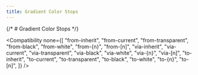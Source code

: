 ```yaml
---
title: Gradient Color Stops
---
```



{/* # Gradient Color Stops */}

<Compatibility
  none={[
    "from-inherit",
    "from-current",
    "from-transparent",
    "from-black",
    "from-white",
    "from-{n}",
    "from-[n]",
    "via-inherit",
    "via-current",
    "via-transparent",
    "via-black",
    "via-white",
    "via-{n}",
    "via-[n]",
    "to-inherit",
    "to-current",
    "to-transparent",
    "to-black",
    "to-white",
    "to-{n}",
    "to-[n]",
  ]}
/>

